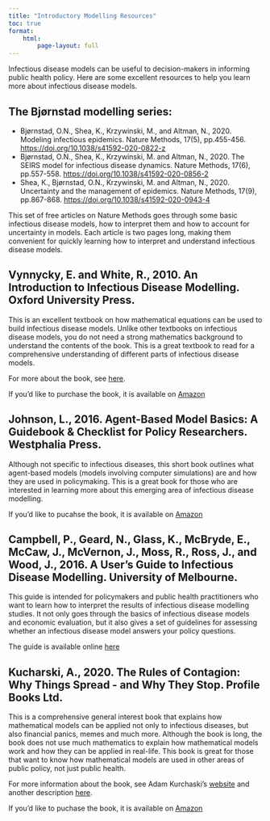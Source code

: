 ```yaml
---
title: "Introductory Modelling Resources"
toc: true
format:
    html:
        page-layout: full
---
```


Infectious disease models can be useful to decision-makers in informing public health policy. Here are some excellent resources to help you learn more about infectious disease models.

## The Bjørnstad modelling series:  
* Bjørnstad, O.N., Shea, K., Krzywinski, M., and Altman, N., 2020. Modeling infectious epidemics. Nature Methods, 17(5), pp.455-456. <https://doi.org/10.1038/s41592-020-0822-z>
* Bjørnstad, O.N., Shea, K., Krzywinski, M. and Altman, N., 2020. The SEIRS model for infectious disease dynamics. Nature Methods, 17(6), pp.557-558. <https://doi.org/10.1038/s41592-020-0856-2> 
* Shea, K., Bjørnstad, O.N., Krzywinski, M. and Altman, N., 2020. Uncertainty and the management of epidemics. Nature Methods, 17(9), pp.867-868. <https://doi.org/10.1038/s41592-020-0943-4> 

This set of free articles on Nature Methods goes through some basic infectious disease models, how to interpret them and how to account for uncertainty in models. Each article is two pages long, making them convenient for quickly learning how to interpret and understand infectious disease models. 

## Vynnycky, E. and White, R., 2010. An Introduction to Infectious Disease Modelling. Oxford University Press. 

This is an excellent textbook on how mathematical equations can be used to build infectious disease models. Unlike other textbooks on infectious disease models, you do not need a strong mathematics background to understand the contents of the book. This is a great textbook to read for a comprehensive understanding of different parts of infectious disease models. 

For more about the book, see [here](https://anintroductiontoinfectiousdiseasemodelling.com/). 

If you'd like to purchase the book, it is available on [Amazon](https://www.amazon.com/Introduction-Infectious-Disease-Modelling/dp/0198565763/ref=sr_1_1?crid=58M4R6Q5ZZAJ&keywords=An+Introduction+to+Infectious+Disease+Modelling)

## Johnson, L., 2016. Agent-Based Model Basics: A Guidebook & Checklist for Policy Researchers. Westphalia Press. 

Although not specific to infectious diseases, this short book outlines what agent-based models (models involving computer simulations) are and how they are used in policymaking. This is a great book for those who are interested in learning more about this emerging area of infectious disease modelling. 

If you'd like to pucahse the book, it is available on [Amazon](https://www.amazon.com/Agent-Based-Model-Basics-Guidebook-Researchers-ebook/dp/B01FKVDMLM/ref=sr_1_1?crid=HCPL128PIII1&keywords=Agent-Based+Model+Basics%3A+A+Guidebook+%26+Checklist+for+Policy+Researchers) 

## Campbell, P., Geard, N., Glass, K., McBryde, E., McCaw, J., McVernon, J., Moss, R., Ross, J., and Wood, J., 2016. A User’s Guide to Infectious Disease Modelling. University of Melbourne.

This guide is intended for policymakers and public health practitioners who want to learn how to interpret the results of infectious disease modelling studies. It not only goes through the basics of infectious disease models and economic evaluation, but it also gives a set of guidelines for assessing whether an infectious disease model answers your policy questions.  

The guide is available online [here](http://prism.edu.au/wp-content/uploads/2016/09/PRISM_Modelling-guidelines-web.pdf)

## Kucharski, A., 2020. The Rules of Contagion: Why Things Spread - and Why They Stop. Profile Books Ltd. 

This is a comprehensive general interest book that explains how mathematical models can be applied not only to infectious diseases, but also financial panics, memes and much more. Although the book is long, the book does not use much mathematics to explain how mathematical models work and how they can be applied in real-life. This book is great for those that want to know how mathematical models are used in other areas of public policy, not just public health.  

For more information about the book, see Adam Kurchaski's [website](https://kucharski.io/books/) and another description [here](https://profilebooks.com/work/the-rules-of-contagion/). 

If you'd like to puchase the book, it is available on [Amazon](https://www.amazon.com/Rules-Contagion-Things-Spread-They/dp/1541674316)